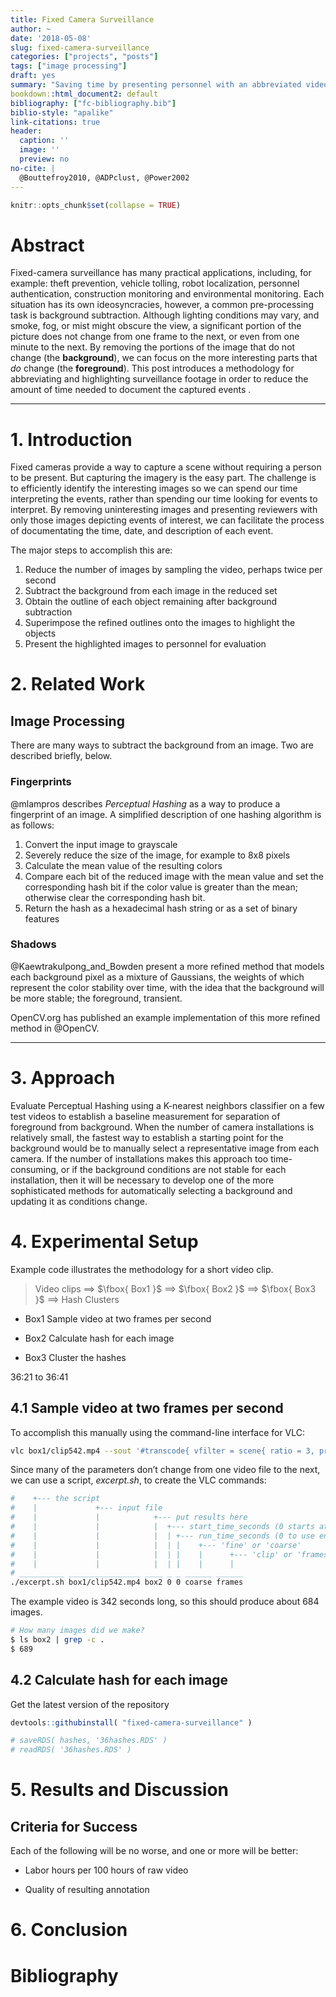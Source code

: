 ```yaml
---
title: Fixed Camera Surveillance
author: ~
date: '2018-05-08'
slug: fixed-camera-surveillance
categories: ["projects", "posts"]
tags: ["image processing"]
draft: yes
summary: "Saving time by presenting personnel with an abbreviated video, the static images having been removed"
bookdown::html_document2: default
bibliography: ["fc-bibliography.bib"]
biblio-style: "apalike"
link-citations: true
header:
  caption: ''
  image: ''
  preview: no
no-cite: |
  @Bouttefroy2010, @ADPclust, @Power2002
---
```


```r
knitr::opts_chunk$set(collapse = TRUE)
```

# Abstract

Fixed-camera surveillance has many practical applications, including, for example: theft prevention, vehicle tolling,  robot localization, personnel authentication, construction monitoring and environmental monitoring. Each situation has its own ideosyncracies, however, a common pre-processing task is background subtraction. Although lighting conditions may vary, and smoke, fog, or mist might obscure the view, a significant portion of the picture does not change from one frame to the next, or even from one minute to the next. By removing the portions of the image that do not change (the __background__), we can focus on the more interesting parts that *do* change (the __foreground__). This post introduces a methodology for abbreviating and highlighting surveillance footage in order to reduce the amount of time needed to document the captured events .

***

# 1. Introduction
Fixed cameras provide a way to capture a scene without requiring a person to be present. But capturing the imagery is the easy part. The challenge is to efficiently identify the interesting images so we can spend our time interpreting the events, rather than spending our time looking for events to interpret. By removing uninteresting images and presenting reviewers with only those images depicting events of interest, we can facilitate the process of documentating the time, date, and description of each event. 

 The major steps to accomplish this are:

1. Reduce the number of images by sampling the video, perhaps twice per second
1. Subtract the background from each image in the reduced set
1. Obtain the outline of each object remaining after background subtraction
1. Superimpose the refined outlines onto the images to highlight the objects
1. Present the highlighted images to personnel for evaluation

# 2. Related Work

## Image Processing

There are many ways to subtract the background from an image. Two are described briefly, below.

### Fingerprints

@mlampros describes *Perceptual Hashing* as a way to produce a fingerprint of an image. A simplified description of one hashing algorithm is as follows:

1. Convert the input image to grayscale
2. Severely reduce the size of the image, for example to 8x8 pixels
3. Calculate the mean value of the resulting colors
4. Compare each bit of the reduced image with the mean value and set the corresponding hash bit if the color value is greater than the mean; otherwise clear the corresponding hash bit.
5. Return the hash as a hexadecimal hash string or as a set of binary features

### Shadows

@Kaewtrakulpong_and_Bowden present a more refined method that models each background pixel as a mixture of Gaussians, the weights of which represent the color stability over time, with the idea that the background will be more stable; the foreground, transient.

OpenCV.org has published an example implementation of this more refined method in @OpenCV.


***

# 3. Approach

Evaluate Perceptual Hashing using a K-nearest neighbors classifier on a few test videos to establish a baseline measurement for separation of foreground from background. When the number of camera installations is relatively small, the fastest way to establish a starting point for the background would be to manually select a representative image from each camera. If the number of installations makes this approach too time-consuming, or if the background conditions are not stable for each installation, then it will be necessary to develop one of the more sophisticated methods for automatically selecting a background and updating it as conditions change.

# 4. Experimental Setup

Example code illustrates the methodology for a short video clip.

> Video clips $\implies$  $\fbox{ Box1 }$ $\implies$ $\fbox{ Box2 }$  $\implies$ $\fbox{ Box3 }$ $\implies$ Hash Clusters

* Box1 Sample video at two frames per second

* Box2 Calculate hash for each image

* Box3 Cluster the hashes

36:21 to 36:41


## 4.1 Sample video at two frames per second

To accomplish this manually using the command-line interface for VLC:

```bash
vlc box1/clip542.mp4 --sout '#transcode{ vfilter = scene{ ratio = 3, prefix = frame_, path = box2, out=dummy }, vcodec = theo, vb = 2000,scale = 1.0, acodec = none }:standard{ access = file, mux = ogg, dst = "dummy.ogg" }' vlc://quit

```

Since many of the parameters don't change from one video file to the next, we can use a script,  *excerpt.sh*, to create the VLC commands: 

```bash

#    +--- the script
#    |             +--- input file
#    |             |            +--- put results here
#    |             |            |  +--- start_time_seconds (0 starts at beginning)
#    |             |            |  | +--- run_time_seconds (0 to use entire length)
#    |             |            |  | |    +--- 'fine' or 'coarse'
#    |             |            |  | |    |      +--- 'clip' or 'frames'
#    |             |            |  | |    |      |
# __________ ________________ ____ _ _ ______ ______
./excerpt.sh box1/clip542.mp4 box2 0 0 coarse frames
```

The example video is 342 seconds long, so this should produce about 684 images.

```bash
# How many images did we make?
$ ls box2 | grep -c .
$ 689
```

## 4.2 Calculate hash for each image

Get the latest version of the repository

```r
devtools::githubinstall( "fixed-camera-surveillance" )
```

```r
# saveRDS( hashes, '36hashes.RDS' )
# readRDS( '36hashes.RDS' )
```


# 5. Results and Discussion

## Criteria for Success

Each of the following will be no worse, and one or more will be better:
 
* Labor hours per 100 hours of raw video

* Quality of resulting annotation



# 6. Conclusion

# Bibliography




